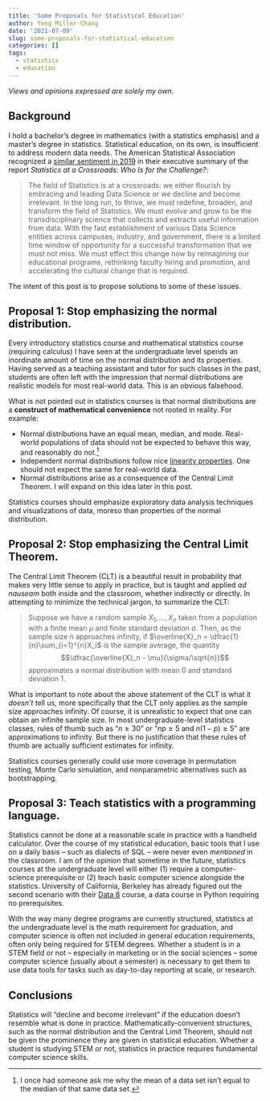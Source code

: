 ```yaml
---
title: 'Some Proposals for Statistical Education'
author: Yeng Miller-Chang
date: '2021-07-09'
slug: some-proposals-for-statistical-education
categories: []
tags:
  - statistics
  - education
---
```


*Views and opinions expressed are solely my own.*

## Background

I hold a bachelor's degree in mathematics (with a statistics emphasis) and a master's degree in statistics. Statistical education, on its own, is insufficient to address modern data needs. The American Statistical Association recognized a [similar sentiment in 2019](https://www.amstat.org/ASA/News/Statistics-at-a-Crossroads-Recommendations-Are-Released.aspx) in their executive summary of the report *Statistics at a Crossroads: Who Is for the Challenge?*:

> The field of Statistics is at a crossroads: we either flourish by embracing and leading Data Science or we decline and become irrelevant. In the long run, to thrive, we must redefine, broaden, and transform the field of Statistics. We must evolve and grow to be the transdisciplinary science that collects and extracts useful information from data. With the fast establishment of various Data Science entities across campuses, industry, and government, there is a limited time window of opportunity for a successful transformation that we must not miss. We must effect this change now by reimagining our educational programs, rethinking faculty hiring and promotion, and accelerating the cultural change that is required.

The intent of this post is to propose solutions to some of these issues.

## Proposal 1: Stop emphasizing the normal distribution.

Every introductory statistics course and mathematical statistics course (requiring calculus) I have seen at the undergraduate level spends an inordinate amount of time on the normal distribution and its properties. Having served as a teaching assistant and tutor for such classes in the past, students are often left with the impression that normal distributions are realistic models for most real-world data. This is an obvious falsehood.

What is not pointed out in statistics courses is that normal distributions are a **construct of mathematical convenience** not rooted in reality. For example:

* Normal distributions have an equal mean, median, and mode. Real-world populations of data should not be expected to behave this way, and reasonably do not.^[I once had someone ask me why the mean of a data set isn't equal to the median of that same data set.]
* Independent normal distributions follow nice [linearity properties](https://www.statlect.com/probability-distributions/normal-distribution-linear-combinations). One should not expect the same for real-world data.
* Normal distributions arise as a consequence of the Central Limit Theorem. I will expand on this idea later in this post.

Statistics courses should emphasize exploratory data analysis techniques and visualizations of data, moreso than properties of the normal distribution.

## Proposal 2: Stop emphasizing the Central Limit Theorem.

The Central Limit Theorem (CLT) is a beautiful result in probability that makes very little sense to apply in practice, but is taught and applied *ad nauseam* both inside and the classroom, whether indirectly or directly. In attempting to minimize the technical jargon, to summarize the CLT:

> Suppose we have a random sample $X_1, \dots, X_n$ taken from a population with a finite mean $\mu$ and finite standard deviation $\sigma$. Then, as the sample size $n$ approaches infinity, if $\overline{X}_n = \dfrac{1}{n}\sum_{i=1}^{n}X_i$ is the sample average, the quantity
$$\dfrac{\overline{X}_n - \mu}{\sigma/\sqrt{n}}$$
approximates a normal distribution with mean $0$ and standard deviation $1$.

What is important to note about the above statement of the CLT is what it *doesn't* tell us, more specifically that the CLT only applies as the sample size approaches infinity. Of course, it is unrealistic to expect that one can obtain an infinite sample size. In most undergraduate-level statistics classes, rules of thumb such as "$n \geq 30$" or "$np \geq 5$ and $n(1-p) \geq 5$" are approximations to infinity. But there is no justification that these rules of thumb are actually sufficient estimates for infinity. 

Statistics courses generally could use more coverage in permutation testing, Monte Carlo simulation, and nonparametric alternatives such as bootstrapping.

## Proposal 3: Teach statistics with a programming language.

Statistics cannot be done at a reasonable scale in practice with a handheld calculator. Over the course of my statistical education, basic tools that I use on a daily basis -- such as dialects of SQL -- were never even *mentioned* in the classroom. I am of the opinion that sometime in the future, statistics courses at the undergraduate level will either (1) require a computer-science prerequisite or (2) teach basic computer science alongside the statistics. University of California, Berkeley has already figured out the second scenario with their [Data 8](https://data.berkeley.edu/education/courses/data-8) course, a data course in Python requiring no prerequisites.

With the way many degree programs are currently structured, statistics at the undergraduate level is the math requirement for graduation, and computer science is often not included in general education requirements, often only being required for STEM degrees. Whether a student is in a STEM field or not -- especially in marketing or in the social sciences -- some computer science (usually about a semester) is necessary to get them to use data tools for tasks such as day-to-day reporting at scale, or research. 

## Conclusions

Statistics will "decline and become irrelevant" if the education doesn't resemble what is done in practice. Mathematically-convenient structures, such as the normal distribution and the Central Limit Theorem, should not be given the prominence they are given in statistical education. Whether a student is studying STEM or not, statistics in practice requires fundamental computer science skills.